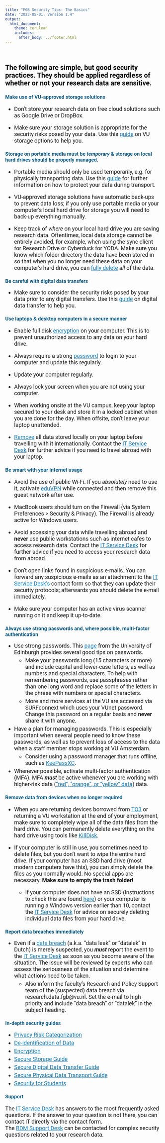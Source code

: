 ```yaml
---
title: "FGB Security Tips: The Basics"
date: "2023-05-01; Version 1.4"
output: 
  html_document:
    theme: cerulean
    includes: 
      after_body: ../footer.html
---
```



<style type="text/css">

/* change font for whole text so that it's in line with house style. For webpages that is Roboto  */

body {
  font-family: 'Roboto', sans-serif;
}


.main-container {
  max-width: 90%;
  margin-left: auto;
  margin-right: auto;
  padding-top: 5%;
  padding-bottom: 25%;
  padding-right: 7%;
  padding-left: 7%;
}

h1.title {
  font-size: 28px;
  text-align: center;
}

h4.date { /* this is to affect the size of the date text in the YAML when it prints in html  */
  font-size: 20px;
  text-align: center;
}

/* improve contrast for all a-tags and headers for accessibility */

a {
  color: #157bb7;
}

h1, h2, h3, h4 {
  color: #105d89;
}

#intro p {
  font-size: 22px;
  color: black;
}

p {
  font-size: 18px;
}

li {
  font-size: 18px;
  margin: 5px;
}

summary {
  font-size: 18px;
}

</style>

\

<div id = "intro">

**The following are simple, but good security practices. They should be applied regardless of whether or not your research data are sensitive.**

</div>


### Make use of VU-approved storage solutions

* Don't store your research data on free cloud solutions such as Google Drive or DropBox. 

* Make sure your storage solution is appropriate for the security risks posed by your data. Use this [guide](Storage.html){target="_blank"} on VU storage options to help you.



### Storage on portable media must be _**temporary**_ & storage on local hard drives should be properly managed. {#portable}


* Portable media should only be used temporarily, e.g. for physically transporting data. Use this [guide](PhysicalTransport.html){target="_blank"} for further information on how to protect your data during transport.

* VU-approved storage solutions have automatic back-ups to prevent data loss; if you only use portable media or your computer's local hard drive for storage you will need to back-up everything manually. 

* Keep track of *where* on your local hard drive you are saving research data. Oftentimes, local data storage cannot be entirely avoided, for example, when using the sync client for Research Drive or Cyberduck for YODA. Make sure you know which folder directory the data have been stored in so that when you no longer need these data on your computer's hard drive, you can [fully delete](#removal) *all* of the data. 



### Be careful with digital data transfers



* Make sure to consider the security risks posed by your data prior to any digital transfers. Use this [guide](DigitalTransfer.html){target="_blank"} on digital data transfer to help you.



### Use laptops & desktop computers in a secure manner {#laptops}


* Enable full disk [encryption](Encryption.html#fde){target="_blank"} on your computer. This is to prevent unauthorized access to any data on your hard drive.
  
* Always require a strong [password](#passwords) to login to your computer and update this regularly.

* Update your computer regularly.

* Always lock your screen when you are not using your computer.

* When working onsite at the VU campus, keep your laptop secured to your desk and store it in a locked cabinet when you are done for the day. When offsite, don't leave your laptop unattended.

* [Remove](#removal) all data stored locally on your laptop before travelling with it internationally. Contact the [IT Service Desk](https://services.vu.nl){target="_blank"} for further advice if you need to travel abroad with your laptop.


### Be smart with your internet usage {#internet}


* Avoid the use of public Wi-Fi. If you _absolutely_ need to use it, activate [eduVPN](https://services.vu.nl/esc?id=kb_article&sysparm_article=KB0012741){target="_blank"} while connected and then remove this guest network after use.

* MacBook users should turn on the Firewall (via System Preferences > Security & Privacy). The Firewall is already active for Windows users.

* Avoid accessing your data while travelling abroad and **never** use public workstations such as internet cafes to access research data. Contact the [IT Service Desk](https://services.vu.nl){target="_blank"} for further advice if you need to access your research data from abroad.

* Don't open links found in suspicious e-mails. You can forward any suspicious e-mails as an attachment to the [IT Service Desk's](https://services.vu.nl){target="_blank"} contact form so that they can update their security protocols; afterwards you should delete the e-mail immediately.

* Make sure your computer has an active virus scanner running on it and keep it up-to-date.


### Always use strong passwords and, where possible, multi-factor authentication {#passwords}


* Use strong passwords. This [page](https://infosec.ed.ac.uk/how-to-protect/lock-your-devices/passwords){target="_blank"} from the University of Edinburgh provides several good tips on passwords. 
  + Make your passwords long (15 characters or more) and include capital and lower-case letters, as well as numbers and special characters. To help with remembering passwords, use passphrases rather than one long word and replace some of the letters in the phrase with numbers or special characters. 
  * More and more services at the VU are accessed via SURFconnext which uses your VUnet password. Change this password on a regular basis and **never** share it with anyone.

* Have a plan for managing passwords. This is especially important when several people need to know these passwords, as well as to prevent loss of access to the data when a staff member stops working at VU Amsterdam.
  + Consider using a password manager that runs offline, such as [KeePassXC](https://keepassxc.org/){target="_blank"}.
  
* Whenever possible, activate multi-factor authentication (MFA). MFA _**must**_ be active whenever you are working with higher-risk data (["red", "orange", or "yellow" data](PrivacyRisks.html){target="_blank"}) data.


### Remove data from devices when no longer required {#removal}


* When you are returning devices borrowed from [TO3](https://vu.nl/en/employee/behavioural-and-movement-sciences-getting-started/technical-support-for-research-to3){target="_blank"} or returning a VU workstation at the end of your employment, make sure to completely wipe all of the data files from the hard drive. You can permanently delete everything on the hard drive using tools like [KillDisk](https://www.killdisk.com/killdisk-freeware.htm){target="_blank"}. 

* If your computer is still in use, you sometimes need to delete files, but you don't want to wipe the entire hard drive. If your computer has an SSD hard drive (most modern computers have this), you can simply delete the files as you normally would. No special apps are necessary. **Make sure to empty the trash folder!** 
  * If your computer does not have an SSD (instructions to check this are found [here](https://www.lifewire.com/is-my-storage-ssd-or-hdd-5191369){target="_blank"}) or your computer is running a Windows version earlier than 10, contact the [IT Service Desk](https://services.vu.nl){target="_blank"} for advice on securely deleting individual data files from your hard drive.



### Report data breaches immediately


* Even if a [data breach](https://vu.nl/en/employee/emergencies/data-leaks-and-other-incidents){target="_blank"} (a.k.a. "data leak" or "datalek" in Dutch) is merely suspected, you _**must**_ report the event to the [IT Service Desk](https://services.vu.nl){target="_blank"} as soon as you become aware of the situation. The issue will be reviewed by experts who can assess the seriousness of the situation and determine what actions need to be taken.
  + Also inform the faculty's Research and Policy Support team of the (suspected) data breach via research.data.fgb@vu.nl. Set the e-mail to high priority and include "data breach" or "datalek" in the subject heading.


### In-depth security guides {#indepth}

* [Privacy Risk Categorization](PrivacyRisks.html){target="_blank"}
* [De-identification of Data](Deidentification.html){target="_blank"}
* [Encryption](Encryption.html){target="_blank"}
* [Secure Storage Guide](Storage.html){target="_blank"}
* [Secure Digital Data Transfer Guide](DigitalTransfer.html){target="_blank"}
* [Secure Physical Data Transport Guide](PhysicalTransport.html){target="_blank"}
* [Security for Students](SecurityForStudents.html){target="_blank"}

### Support

The [IT Service Desk](https://services.vu.nl){target="_blank"} has answers to the most frequently asked questions. If the answer to your question is not there, you can contact IT directly via the contact form. <br>
The [RDM Support Desk](https://vu.nl/en/employee/university-library/rdm-support-desk){target="_blank"} can be contacted for complex security questions related to your research data.
